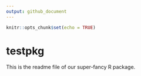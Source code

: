 ```yaml
---
output: github_document
---
```


```r
knitr::opts_chunk$set(echo = TRUE)
```

# testpkg

This is the readme file of our super-fancy R package. 
